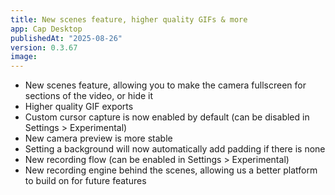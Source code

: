 ```yaml
---
title: New scenes feature, higher quality GIFs & more
app: Cap Desktop
publishedAt: "2025-08-26"
version: 0.3.67
image:
---
```


- New scenes feature, allowing you to make the camera fullscreen for sections of the video, or hide it
- Higher quality GIF exports
- Custom cursor capture is now enabled by default (can be disabled in Settings > Experimental)
- New camera preview is more stable
- Setting a background will now automatically add padding if there is none
- New recording flow (can be enabled in Settings > Experimental)
- New recording engine behind the scenes, allowing us a better platform to build on for future features